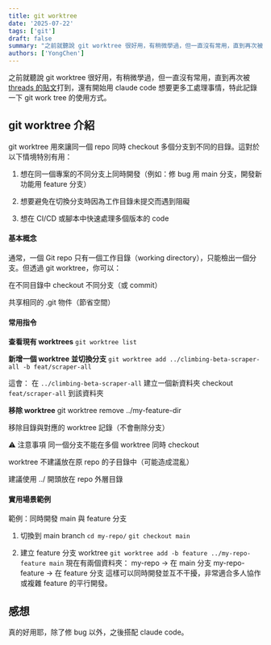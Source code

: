 ```yaml
---
title: git worktree
date: '2025-07-22'
tags: ['git']
draft: false
summary: "之前就聽說 git worktree 很好用，有稍微學過，但一直沒有常用，直到再次被 threads 的貼文 打到，好好來學一下"
authors: ['YongChen']
---
```

之前就聽說 git worktree 很好用，有稍微學過，但一直沒有常用，直到再次被 [threads 的貼文](https://www.threads.com/@min.biz/post/DMC7ZwJpKHS?xmt=AQF0YK2jDccSZu5iWtjqYKmct0D_x0V3P73sYGEaBoe8TQ)打到，還有開始用 claude code 想要更多工處理事情，特此記錄一下 git work tree 的使用方式。

## git worktree 介紹
git worktree 用來讓同一個 repo 同時 checkout 多個分支到不同的目錄。這對於以下情境特別有用：

1. 想在同一個專案的不同分支上同時開發（例如：修 bug 用 main 分支，開發新功能用 feature 分支）

2. 想要避免在切換分支時因為工作目錄未提交而遇到阻礙

3. 想在 CI/CD 或腳本中快速處理多個版本的 code

#### 基本概念
通常，一個 Git repo 只有一個工作目錄（working directory），只能檢出一個分支。但透過 git worktree，你可以：

在不同目錄中 checkout 不同分支（或 commit）

共享相同的 .git 物件（節省空間）

#### 常用指令
**查看現有 worktrees**
`git worktree list`

**新增一個 worktree 並切換分支**
`git worktree add ../climbing-beta-scraper-all -b feat/scraper-all`

這會：
在 `../climbing-beta-scraper-all` 建立一個新資料夾
checkout `feat/scraper-all` 到該資料夾

**移除 worktree**
git worktree remove ../my-feature-dir


移除目錄與對應的 worktree 記錄（不會刪除分支）

⚠️ 注意事項
同一個分支不能在多個 worktree 同時 checkout

worktree 不建議放在原 repo 的子目錄中（可能造成混亂）

建議使用 ../ 開頭放在 repo 外層目錄

#### 實用場景範例
範例：同時開發 main 與 feature 分支

1. 切換到 main branch
`cd my-repo/`
`git checkout main`

2. 建立 feature 分支 worktree
`git worktree add -b feature ../my-repo-feature main`
現在有兩個資料夾：
my-repo          → 在 main 分支
my-repo-feature  → 在 feature 分支
這樣可以同時開發並互不干擾，非常適合多人協作或複雜 feature 的平行開發。

## 感想
真的好用耶，除了修 bug 以外，之後搭配 claude code。